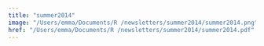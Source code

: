 ```yaml
---
title: "summer2014"
image: "/Users/emma/Documents/R /newsletters/summer2014/summer2014.png"
href: "/Users/emma/Documents/R /newsletters/summer2014/summer2014.pdf"
---
```

